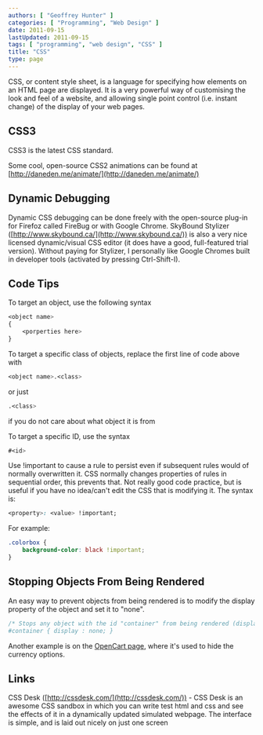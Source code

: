 ```yaml
---
authors: [ "Geoffrey Hunter" ]
categories: [ "Programming", "Web Design" ]
date: 2011-09-15
lastUpdated: 2011-09-15
tags: [ "programming", "web design", "CSS" ]
title: "CSS"
type: page
---
```


CSS, or content style sheet, is a language for specifying how elements on an HTML page are displayed. It is a very powerful way of customising the look and feel of a website, and allowing single point control (i.e. instant change) of the display of your web pages.

## CSS3

CSS3 is the latest CSS standard.

Some cool, open-source CSS2 animations can be found at [http://daneden.me/animate/](http://daneden.me/animate/)

## Dynamic Debugging

Dynamic CSS debugging can be done freely with the open-source plug-in for Firefoz called FireBug or with Google Chrome. SkyBound Stylizer ([http://www.skybound.ca/](http://www.skybound.ca/)) is also a very nice licensed dynamic/visual CSS editor (it does have a good, full-featured trial version). Without paying for Stylizer, I personally like Google Chromes built in developer tools (activated by pressing Ctrl-Shift-I).

## Code Tips

To target an object, use the following syntax

```css    
<object name>
{
    <porperties here>
}
```

To target a specific class of objects, replace the first line of code above with

```css    
<object name>.<class>
```

or just

```css    
.<class>
```

if you do not care about what object it is from

To target a specific ID, use the syntax

```css    
#<id>
```

Use !important to cause a rule to persist even if subsequent rules would of normally overwritten it. CSS normally changes properties of rules in sequential order, this prevents that. Not really good code practice, but is useful if you have no idea/can't edit the CSS that is modifying it. The syntax is:

```css    
<property>: <value> !important;
```

For example:

```css    
.colorbox {
    background-color: black !important;
}
```

## Stopping Objects From Being Rendered

An easy way to prevent objects from being rendered is to modify the display property of the object and set it to "none".

```css    
/* Stops any object with the id "container" from being rendered (displayed) on a screen.
#container { display : none; }
```

Another example is on the [OpenCart page](/programming/website-design/opencart), where it's used to hide the currency options.

## Links

CSS Desk ([http://cssdesk.com/](http://cssdesk.com/)) - CSS Desk is an awesome CSS sandbox in which you can write test html and css and see the effects of it in a dynamically updated simulated webpage. The interface is simple, and is laid out nicely on just one screen

